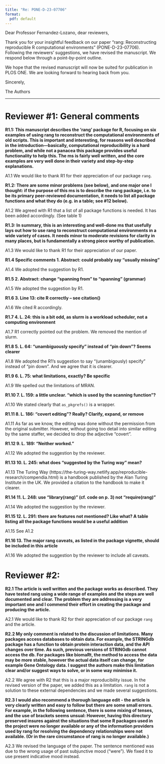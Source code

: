 ```yaml
---
title: "Re: PONE-D-23-07706"
format:
  pdf: default
---
```


Dear Professor Fernandez-Lozano, dear reviewers,

Thank you for your insightful feedback on our paper "rang: Reconstructing reproducible R computational environments" (PONE-D-23-07706). Following the reviewers’ suggestions, we have revised the manuscript. We respond below through a point-by-point outline.

We hope that the revised manuscript will now be suited for publication in PLOS ONE. We are looking forward to hearing back from you. 

Sincerely,

The Authors

* * *

# Reviewer #1: General comments

**R1.1: This manuscript describes the ‘rang’ package for R, focusing on six examples of using rang to reconstruct the computational environments of old scripts. This is important and interesting, for reasons well described in the introduction—basically, computational reproducibility is a hard problem, and while not a panacea this package provides useful functionality to help this. The ms is fairly well written, and the core examples are very well done in their variety and step-by-step explanations.**

A1.1 We would like to thank R1 for their appreciation of our package `rang`.

**R1.2: There are some minor problems (see below), and one major one I thought: if the purpose of this ms is to describe the rang package, i.e. to be its primary peer-reviewed documentation, it needs to list all package functions and what they do (e.g. in a table; see #12 below).**

A1.2 We agreed with R1 that a list of all package functions is needed. It has been added accordingly. (See table 1)

**R1.3: In summary, this is an interesting and well-done ms that usefully lays out how to use rang to reconstruct computational environments in a wide variety of cases. It needs minor to moderate revisions for clarity in many places, but is fundamentally a strong piece worthy of publication.**

A1.3 We would like to thank R1 for their appreciation of our paper.

**R1.4 Specific comments 1. Abstract: could probably say “usually missing”**

A1.4 We adopted the suggestion by R1.

**R1.5 2. Abstract: change “spanning from” to “spanning” (grammar)**

A1.5 We adopted the suggestion by R1.

**R1.6 3. Line 13: cite R correctly – see citation()**

A1.6 We cited R accordingly.

**R1.7 4. L. 24: this is a bit odd, as slurm is a workload scheduler, not a computing environment**

A1.7 R1 correctly pointed out the problem. We removed the mention of slurm.

**R1.8 5. L. 64: “unambiguously specify” instead of “pin down”? Seems clearer**

A1.8 We adopted the R1's suggestion to say "(unambigously) specify" instead of "pin down". And we agree that it is clearer.

**R1.9 6. L. 75: what limitations, exactly? Be specific**

A1.9 We spelled out the limitations of MRAN.

**R1.10 7. L. 159: a little unclear. “which is used by the scanning function”?**

A1.10 We stated clearly that `as_pkgrefs()` is a wrapper.

**R1.11 8. L. 186: “covert editing”? Really? Clarify, expand, or remove**

A1.11 As far as we know, the editing was done without the permission from the original submitter. However, without going too detail into similar editing by the same staffer, we decided to drop the adjective "covert". 

**R1.12 9. L. 189: “Neither worked.”**

A1.12 We adopted the suggestion by the reviewer.

**R1.13 10. L. 245: what does “suggested by the Turing way” mean?**

A1.13 The Turing Way (https://the-turing-way.netlify.app/reproducible-research/compendia.html) is a handbook published by the Alan Turing Institute in the UK. We provided a citation to the handbook to make it clearer.

**R1.14 11. L. 248: use “library(rang)” (cf. code on p. 3) not “require(rang)”**

A1.14 We adopted the suggestion by the reviewer.

**R1.15 12. L. 291: there are features not mentioned? Like what? A table listing all the package functions would be a useful addition**

A1.15 See A1.2

**R1.16 13. The major rang caveats, as listed in the package vignette, should be included in this article**

A1.16 We adopted the suggestion by the reviewer to include all caveats.

# Reviewer #2:

**R2.1 The article is well written and the package works as described. They have tested rang using a wide range of examples and the steps are well documented and clear. The problem they are addressing is a very important one and I commend their effort in creating the package and producing the article.**

A2.1 We would like to thank R2 for their appreciation of our package `rang` and the article.

**R2.2 My only comment is related to the discussion of limitations. Many packages access databases to obtain data. For example, the STRINGdb package has a function to obtain protein interaction data, and the API changes over time. As such, previous versions of STRINGdb cannot access the db. For packages like biomaRt, the method to access the data may be more stable, however the actual data itself can change, for example Gene Ontology data. I suggest the authors make this limitation clear and/or suggest ways to solve, or in some way minimise it.**

A2.2 We agree with R2 that this is a major reproducibility issue. In the revised version of the paper, we added this as a limitation. `rang` is not a solution to these external dependencies and we made several suggestions.

**R2.3 I would also recommend a thorough language edit - the article is very clearly written and easy to follow but there are some small errors. For example, in the following sentence, there is some mixing of tenses, and the use of brackets seems unsual: However, having this directory preserved insures against the situations that some R packages used in the project were no longer available or any of the information providers used by rang for resolving the dependency relationships were not available. (Or in the rare circumstance of rang is no longer available.)**

A2.3 We revised the language of the paper. The sentence mentioned was due to the wrong usage of past subjunctive mood ("were"). We fixed it to use present indicative mood instead.

